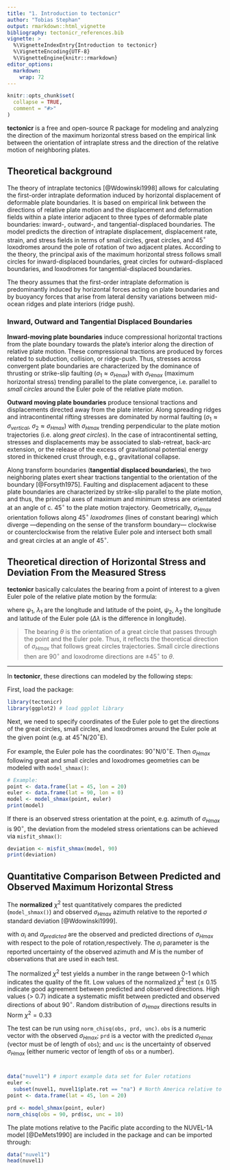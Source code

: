 ```yaml
---
title: "1. Introduction to tectonicr"
author: "Tobias Stephan"
output: rmarkdown::html_vignette
bibliography: tectonicr_references.bib  
vignette: >
  %\VignetteIndexEntry{Introduction to tectonicr}
  %\VignetteEncoding{UTF-8}
  %\VignetteEngine{knitr::rmarkdown}
editor_options: 
  markdown: 
    wrap: 72
---
```


```r
knitr::opts_chunk$set(
  collapse = TRUE,
  comment = "#>"
)
```

**tectonicr** is a free and open-source R package for modeling and analyzing the
direction of the maximum horizontal stress based on the empirical link
between the orientation of intraplate stress and the direction of the
relative motion of neighboring plates.

## Theoretical background

The theory of intraplate tectonics [@Wdowinski1998]
allows for calculating the first-order intraplate deformation induced by 
horizontal displacement of deformable plate boundaries. It is based on empirical
link between the directions of relative plate motion and the
displacement and deformation fields within a plate interior adjacent to
three types of deformable plate boundaries: inward-, outward-, and
tangential-displaced boundaries. The model predicts the direction of
intraplate displacement, displacement rate, strain, and stress fields in
terms of small circles, great circles, and 45$^{\circ}$ loxodromes around the
pole of rotation of two adjacent plates. According to the theory, the principal 
axis of the maximum horizontal stress follows small circles for inward-displaced
boundaries, great circles for outward-displaced boundaries, and
loxodromes for tangential-displaced boundaries.

The theory assumes that the first-order intraplate deformation is
predominantly induced by horizontal forces acting on plate boundaries
and by buoyancy forces that arise from lateral density variations
between mid-ocean ridges and plate interiors (ridge push).

### Inward, Outward and Tangential Displaced Boundaries

**Inward-moving plate boundaries** induce compressional horizontal
tractions from the plate boundary towards the plate's interior along the
direction of relative plate motion. These compressional tractions are
produced by forces related to subduction, collision, or ridge-push.
Thus, stresses across convergent plate boundaries are characterized by
the dominance of thrusting or strike-slip faulting
($\sigma_1 \approx \sigma_{Hmax}$) with $\sigma_{Hmax}$ (maximum
horizontal stress) trending parallel to the plate convergence, i.e.
parallel to *small circles* around the Euler pole of the relative plate
motion.

**Outward moving plate boundaries** produce tensional tractions and
displacements directed away from the plate interior. Along spreading
ridges and intracontinental rifting stresses are dominated by normal
faulting ($\sigma_1 \approx \sigma_{vertical}$,
$\sigma_2 \approx \sigma_{Hmax}$) with $\sigma_{Hmax}$ trending
perpendicular to the plate motion trajectories (i.e. along
*great circles*). In the case of intracontinental setting, stresses and
displacements may be associated to slab-retreat, back-arc extension, or
the release of the excess of gravitational potential energy stored in
thickened crust through, e.g., gravitational collapse.

Along transform boundaries (**tangential displaced boundaries**), the
two neighboring plates exert shear tractions tangential to the
orientation of the boundary [@Forsyth1975]. 
Faulting and displacement adjacent to these plate boundaries are characterized 
by strike-slip parallel to the plate motion, and thus, the principal axes
of maximum and minimum stress are orientated at an angle of c. 45$^{\circ}$ to
the plate motion trajectory. 
Geometrically, $\sigma_{Hmax}$
orientation follows along 45$^{\circ}$ *loxodromes* (lines of constant bearing) 
which diverge ---depending on the sense of the transform boundary--- clockwise 
or counterclockwise from the relative Euler pole and intersect both small and 
great circles at an angle of 45$^{\circ}$.

## Theoretical direction of Horizontal Stress and Deviation From the Measured Stress

**tectonicr** basically calculates the bearing from a point of 
interest to a given Euler pole of the relative plate motion by the formula:

```{=tex}
\begin{equation} 
  \theta = \arctan2 (\sin \Delta\lambda * \cos\psi_2, \cos\psi_1 \sin\psi_1-\sin\psi_1 \cos\psi_2 \cos\Delta\lambda)
\end{equation}
```

where $\psi_1$, $\lambda_1$ are the longitude and latitude of the point, 
$\psi_2$, $\lambda_2$ the longitude and latitude of the Euler pole 
($\Delta\lambda$ is the difference in longitude). 

> The bearing $\theta$ is the orientation of a great circle that passes through 
the point and the Euler pole. Thus, it reflects the theoretical direction of 
$\sigma_{Hmax}$ that follows great circles trajectories. 
Small circle directions then are $90^{\circ}$ and loxodrome directions 
are $\pm45^{\circ}$ to $\theta$.

---

In **tectonicr**, these directions can modeled by the following 
steps:

First, load the package:

```r
library(tectonicr)
library(ggplot2) # load ggplot library
```

Next, we need to specify coordinates of the Euler pole to get the directions of 
the great circles, small circles, and loxodromes around the Euler pole at the 
given point (e.g. at 45$^{\circ}$N/20$^{\circ}$E). 

For example, the Euler pole has the coordinates: 90$^{\circ}$N/0$^{\circ}$E. 
Then $\sigma_{Hmax}$ following great and small circles and loxodromes
geometries can be modeled with `model_shmax()`:

```r
# Example:
point <- data.frame(lat = 45, lon = 20)
euler <- data.frame(lat = 90, lon = 0)
model <- model_shmax(point, euler)
print(model)
```

If there is an observed stress orientation at the point, e.g. azimuth of
$\sigma_{Hmax}$ is 90$^{\circ}$, the deviation from the modeled stress
orientations can be achieved via `misfit_shmax()`:

```r
deviation <- misfit_shmax(model, 90)
print(deviation)
```

## Quantitative Comparison Between Predicted and Observed Maximum Horizontal Stress

The **normalized** $\chi^2$ test quantitatively compares the predicted
(`model_shmax()`) and observed $\sigma_{Hmax}$ azimuth relative to the reported
$\sigma$ standard deviation [@Wdowinski1999].

```{=tex}
\begin{equation} 
  \textrm{Norm} \chi^2_i = 
 \frac{\sum_{i=1}^{n} \left(\frac{\alpha_i - \alpha_{predict}}{\sigma_i}\right)^2}
 {\sum_{i=1}^{n} \left(\frac{90}{\sigma_i}\right)^2} \end{equation}
```
with $\alpha_i$ and $\alpha_{predicted}$ are the observed and predicted
directions of $\sigma_{Hmax}$ with respect to the pole of rotation,respectively.
The $\sigma_i$ parameter is the reported uncertainty of the observed
azimuth and $M$ is the number of observations that are used in each
test.

The normalized $\chi^2$ test yields a number in the range between 0-1
which indicates the quality of the fit. Low values of the normalized
$\chi^2$ test ($\leq$ 0.15 indicate good agreement between predicted and
observed directions. High values ($>$ 0.7) indicate a systematic misfit
between predicted and observed directions of about 90$^{\circ}$. Random
distribution of $\sigma_{Hmax}$ directions results in Norm $\chi^2 = 0.33$

The test can be run using `norm_chisq(obs, prd, unc)`. `obs` is a numeric
vector with the observed $\sigma_{Hmax}$; `prd` is a vector with the predicted 
$\sigma_{Hmax}$ (vector must be of length of `obs`); and `unc` is the 
uncertainty of observed $\sigma_{Hmax}$ (either numeric vector of length of 
`obs` or a number).

# 

```r
data("nuvel1") # import example data set for Euler rotations
euler <-
  subset(nuvel1, nuvel1$plate.rot == "na") # North America relative to Pacific plate
point <- data.frame(lat = 45, lon = 20)

prd <- model_shmax(point, euler)
norm_chisq(obs = 90, prd$sc, unc = 10)
```
The plate motions relative to the Pacific plate according to the 
NUVEL-1A model [@DeMets1990] are included in the package and can be imported 
through:

```r
data("nuvel1")
head(nuvel1)
```
